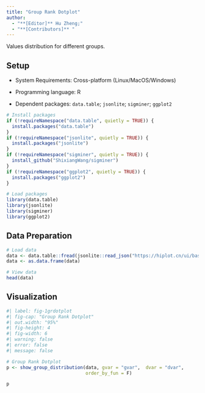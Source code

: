 ```yaml
---
title: "Group Rank Dotplot"
author:
  - "**[Editor]** Hu Zheng;"
  - "**[Contributors]** "
---
```


Values distribution for different groups.

## Setup

-   System Requirements: Cross-platform (Linux/MacOS/Windows)

-   Programming language: R

-   Dependent packages: `data.table`; `jsonlite`; `sigminer`; `ggplot2`

```r
# Install packages
if (!requireNamespace("data.table", quietly = TRUE)) {
  install.packages("data.table")
}
if (!requireNamespace("jsonlite", quietly = TRUE)) {
  install.packages("jsonlite")
}
if (!requireNamespace("sigminer", quietly = TRUE)) {
  install_github("ShixiangWang/sigminer")
}
if (!requireNamespace("ggplot2", quietly = TRUE)) {
  install.packages("ggplot2")
}

# Load packages
library(data.table)
library(jsonlite)
library(sigminer)
library(ggplot2)
```

## Data Preparation

```r
# Load data
data <- data.table::fread(jsonlite::read_json("https://hiplot.cn/ui/basic/grdotplot/data.json")$exampleData$textarea[[1]])
data <- as.data.frame(data)

# View data
head(data)
```

## Visualization

```r
#| label: fig-1grdotplot
#| fig-cap: "Group Rank Dotplot"
#| out.width: "95%"
#| fig-height: 4
#| fig-width: 6
#| warning: false
#| error: false
#| message: false

# Group Rank Dotplot
p <- show_group_distribution(data, gvar = "gvar",  dvar = "dvar", 
                             order_by_fun = F)

p
```




